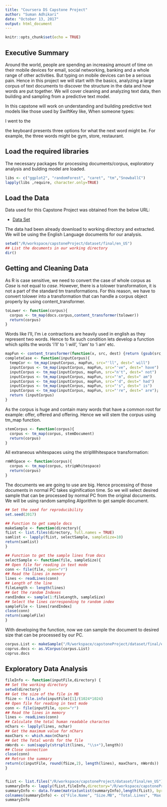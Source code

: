```yaml
---
title: "Coursera DS Capstone Project"
author: "Suman Adhikari"
date: "October 13, 2017"
output: html_document
---
```


```r
knitr::opts_chunk$set(echo = TRUE)
```

## Executive Summary
Around the world, people are spending an increasing amount of time on their mobile devices for email, social networking, banking and a whole range of other activities. But typing on mobile devices can be a serious pain. Hence in this project we will start with the basics, analyzing a large corpus of text documents to discover the structure in the data and how words are put together. We will cover cleaning and analyzing text data, then building and sampling from a predictive text model.

In this capstone will work on understanding and building predictive text models like those used by SwiftKey like, When someone types:

I went to the

the keyboard presents three options for what the next word might be. For example, the three words might be gym, store, restaurant.

## Load the required libraries
The necessary packages for processing documents/corpus, exploratory analysis and bulding model are loaded.
```r
libs <- c("ggplot2", "randomForest", "caret", "tm","SnowballC")
lapply(libs ,require, character.only=TRUE)
```

## Load the Data
Data used for this Capstone Project was obtained from the below URL:

* [Data Set](https://d396qusza40orc.cloudfront.net/dsscapstone/dataset/Coursera-SwiftKey.zip)

The data had been already download to working directory and extracted. We will be using the English Language documents for our analysis.

```r
setwd("/R/workspace/capstoneProject/dataset/final/en_US")
## List the documents in our working directory
dir()
```

## Getting and Cleaning Data
As R is case sensitive, we need to convert the case of whole corpus as *Case* is not equal to *case*.
However, there is a tolower transformation, it is not a part of the standard tm transformations. For this reason, we have to convert tolower into a transformation that can handle a corpus object properly by using content_transformer.
```r
toLower <- function(corpus){
  corpus <- tm_map(docs.corpus,content_transformer(tolower))
  return(corpus)
}
```

Words like I'll, I'm i.e contractions are heavily used in english as they represent two words. Hence to fix such condition lets develop a function which splits the words 'i'll' to 'i will', 'i'am' to 'i am' etc.
```r
mapFun <- content_transformer(function(x, src, dest) {return (gsub(src, dest, x))})
completeCase <- function(inputCorpus){
  tempCor <- tm_map(inputCorpus, mapFun, src="'ll", dest=" will")
  inputCorpus <- tm_map(inputCorpus, mapFun, src="'ve", dest=" have")
  inputCorpus <- tm_map(inputCorpus, mapFun, src="n't", dest=" not")
  inputCorpus <- tm_map(inputCorpus, mapFun, src="'m", dest=" am")
  inputCorpus <- tm_map(inputCorpus, mapFun, src="'d", dest=" had")
  inputCorpus <- tm_map(inputCorpus, mapFun, src="'s", dest=" is")
  inputCorpus <- tm_map(inputCorpus, mapFun, src="'re", dest=" are");
  return (inputCorpus)
}
```
As the corpus is huge and contain many words that have a common root for example: offer, offered and offering.  Hence we will stem the corpus using tm_map function. 
```r
stemCorpus <- function(corpus){
  corpus <- tm_map(corpus, stemDocument)
  return(corpus)
}
```

All extraneous whitespaces using the stripWhitespace transformation:

```r
rmWhSpace <- function(corpus){
  corpus <- tm_map(corpus, stripWhitespace)
  return(corpus)
}
```

The documents we are going to use are big. Hence processing of those documents in normal PC takes siginification time. So we will select desired sample that can be processed by normal PC from the original documents. We will be using random sampling Algorithm to get sample document.
```r
## Set the seed for reproducibility
set.seed(2017)

## Function to get sample docs
makeSample <- function(directory){
fList <- list.files(directory, full.names = TRUE)
samlist <- lapply(fList, selectSample, sampleSize=10)
return(samlist)
}

## Function to get the sample lines from docs
selectSample <- function(file, sampleSize){
## Open file for reading in text mode
conn <- file(file, open="r")
## Read the lines in memory
lines <- readLines(conn)
## Length of the line 
fileLength <- length(lines)
## Get the random Indexes
randIndex <- sample(1:fileLength, sampleSize)
## Select the lines corresponding to random index
sampleFile <- lines[randIndex]
close(conn)
return(sampleFile)
}
```

With developing the function, now we can sample the document to desired size that can be processed by our PC.
```r
corpus.List <- makeSample("/R/workspace/capstoneProject/dataset/final/en_US")
coprus.docs <- as.VCorpus(corpus.List)
coprus.docs
```

## Exploratory Data Analysis
```r
fileInfo <- function(inputFile,directory) {
## Set the working directory
setwd(directory)
## Get the size of the file in MB
fSize <- file.info(inputFile)[1]/(1024*1024)
## Open file for reading in text mode
conn <- file(inputFile, open="r")
## Read the lines in memory
lines <- readLines(conn)
## Calculate the total human readable charactes
nChars <- lapply(lines, nchar)
## Get the maximum value for nChars
maxChars <- which.max(nChars)
## Get the Total words for the file
nWords <- sum(sapply(strsplit(lines, "\\s+"),length))
## Close connection
close(conn)
## Retrun the summary
return(c(inputFile, round(fSize,2), length(lines), maxChars, nWords))
}


fList <- list.files("/R/workspace/capstoneProject/dataset/final/en_US")
summaryInfo <- lapply(fList,fileInfo,directory="/R/workspace/capstoneProject/dataset/final/en_US")
summaryInfo <- data.frame(matrix(unlist(summaryInfo),length(fList), byrow=T))
colnames(summaryInfo) <- c("File.Name", "Size.MB", "Total.Lines", "Max.Line.Length", "No.Words")
summaryInfo
```